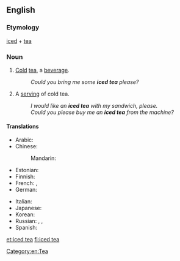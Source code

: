 ==English==
{{wikipedia}}

===Etymology===
[[iced]] + [[tea]]

===Noun===
{{en-noun|s}}
#{{uncountable}} [[cold|Cold]] [[tea]], a [[beverage]].
#:''Could you bring me some '''iced tea''' please?''
#{{countable}} A [[serving]] of cold tea.
#:''I would like an '''iced tea''' with my sandwich, please.''
#:''Could you please buy me an '''iced tea''' from the machine?''

====Translations====
{{trans-top|beverage}}
* Arabic: {{t|ar|شاي مثلج|m|tr=shaay muthlij|sc=Arab}}
* Chinese:
*: Mandarin: {{t|zh|冰茶|tr=bīng chá|sc=Hani}}
* Estonian: {{t|et|jäätee}}
* Finnish: {{t|fi|jäätee}}
* French: {{t|fr|thé glacé|m}}, {{qualifier|Switzerland}} {{t|fr|thé froid|m}}
* German: {{t|de|Eistee|m}}
{{trans-mid}}
* Italian: {{t|it|tè freddo|m}}
* Japanese: {{t|ja|アイスティー|tr=aisutī|sc=Jpan}}
* Korean: {{t|ko|아이스 티|tr=aiseu ti|sc=Kore}}
* Russian: {{t|ru|холодный чай|m|tr=xolódnyj čaj|sc=Cyrl}}, {{t|ru|чай со льдом|m|tr=čaj so l'dóm|sc=Cyrl}}, {{t|ru|чай-глясе|m|tr=čaj-gljasɛ́|sc=Cyrl}}
* Spanish: {{t|es|té helado|m}}
{{trans-bottom}}

[[et:iced tea]]
[[fi:iced tea]]

[[Category:en:Tea]]